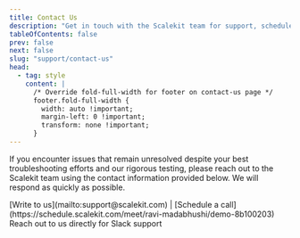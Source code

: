 ```yaml
---
title: Contact Us
description: "Get in touch with the Scalekit team for support, schedule a call, or find answers to frequently asked questions about our services."
tableOfContents: false
prev: false
next: false
slug: "support/contact-us"
head:
  - tag: style
    content: |
      /* Override fold-full-width for footer on contact-us page */
      footer.fold-full-width {
        width: auto !important;
        margin-left: 0 !important;
        transform: none !important;
      }
---
```



If you encounter issues that remain unresolved despite your best troubleshooting efforts and our rigorous testing, please reach out to the Scalekit team using the contact information provided below. We will respond as quickly as possible.

<CardGrid>
  <FoldCard title="Talk to a dev" icon={IconLucideMessageCircleQuestionMark}>
    [Write to us](mailto:support@scalekit.com) | [Schedule a call](https://schedule.scalekit.com/meet/ravi-madabhushi/demo-8b100203)
  </FoldCard>
  <FoldCard title="Slack Connect" icon={IconLucideSlack}>
    Reach out to us directly for Slack support
  </FoldCard>
</CardGrid>
